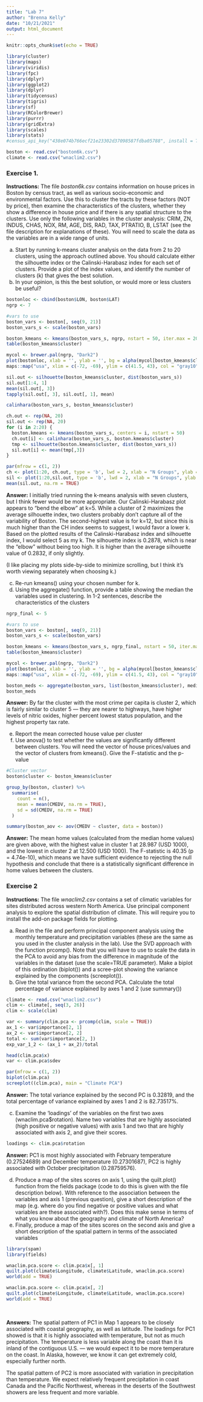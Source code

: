 ```yaml
---
title: "Lab 7"
author: "Brenna Kelly"
date: "10/21/2021"
output: html_document
---
```


```r
knitr::opts_chunk$set(echo = TRUE)

library(cluster)
library(maps)
library(viridis)
library(fpc)
library(dplyr)
library(ggplot2)
library(dplyr)
library(tidycensus)
library(tigris)
library(sf)
library(RColorBrewer)
library(purrr)
library(gridExtra)
library(scales)
library(stats)
#census_api_key("438e074b766ecf21e23302d37098587fdba05788", install = TRUE)
```

```r
boston <- read.csv("boston6k.csv")
climate <- read.csv("wnaclim2.csv")
```

### Exercise 1.

**Instructions:** The file *boston6k.csv* contains information on house prices in Boston by census tract, as well as various socio-economic and environmental factors. Use this to cluster the tracts by these factors (NOT by price), then examine the characteristics of the clusters, whether they show a difference in house price and if there is any spatial structure to the clusters. Use only the following variables in the cluster analysis: CRIM, ZN, INDUS, CHAS, NOX, RM, AGE, DIS, RAD, TAX, PTRATIO, B, LSTAT (see the file description for explanations of these). You will need to scale the data as the variables are in a wide range of units.

a. Start by running k-means cluster analysis on the data from 2 to 20 clusters, using the approach outlined above. You should calculate either the silhouette index or the Calinski-Harabasz index for each set of clusters. Provide a plot of the index values, and identify the number of clusters (k) that gives the best solution.
b. In your opinion, is this the best solution, or would more or less clusters be useful?

```r
bostonloc <- cbind(boston$LON, boston$LAT)
ngrp <- 7

#vars to use
boston_vars <- boston[, seq(9, 21)]
boston_vars_s <- scale(boston_vars)

boston_kmeans <- kmeans(boston_vars_s, ngrp, nstart = 50, iter.max = 20)
table(boston_kmeans$cluster)

mycol <- brewer.pal(ngrp, "Dark2")
plot(bostonloc, xlab = '', ylab = '', bg = alpha(mycol[boston_kmeans$cluster], 0.6),pch = 21, cex = 1.25, col = "gray100", lwd = 0.4, main = "k = 7 (initial guess)")
maps::map("usa", xlim = c(-72, -69), ylim = c(41.5, 43), col = "gray10", add = TRUE)

sil.out <- silhouette(boston_kmeans$cluster, dist(boston_vars_s))
sil.out[1:4, 1]
mean(sil.out[, 3])
tapply(sil.out[, 3], sil.out[, 1], mean)

calinhara(boston_vars_s, boston_kmeans$cluster)

ch.out <- rep(NA, 20)
sil.out <- rep(NA, 20)
for (i in 2:20) {
  boston.kmeans <- kmeans(boston_vars_s, centers = i, nstart = 50)
  ch.out[i] <- calinhara(boston_vars_s, boston.kmeans$cluster)
  tmp <- silhouette(boston.kmeans$cluster, dist(boston_vars_s))
  sil.out[i] <- mean(tmp[,3])
}

par(mfrow = c(1, 2))
ch <- plot(1:20, ch.out, type = 'b', lwd = 2, xlab = "N Groups", ylab = "C", main = "CH")
sil <- plot(1:20,sil.out, type = 'b', lwd = 2, xlab = "N Groups", ylab = "C", main = "Average silhouette index")
mean(sil.out, na.rm = TRUE)

```

**Answer:** I initially tried running the k-means analysis with seven clusters, but I think fewer would be more appropriate. Our Calinski-Harabasz plot appears to "bend the elbow" at k=5. While a cluster of 2 maximizes the average silhouette index, two clusters probably don't capture all of the variability of Boston. The second-highest value is for k=12, but since this is much higher than the CH index seems to suggest, I would favor a lower k. Based on the plotted results of the Calinski-Harabasz index and silhouette index, I would select 5 as my k. The silhouette index is 0.2878, which is near the "elbow" without being too high. It is higher than the average silhouette value of 0.2832, if only slightly. &nbsp;

(I like placing my plots side-by-side to minimize scrolling, but I think it's worth viewing separately when choosing k.)

c. Re-run kmeans() using your chosen number for k.
d. Using the aggregate() function, provide a table showing the median the variables used in clustering. In 1-2 sentences, describe the characteristics of the clusters

```r
ngrp_final <- 5

#vars to use
boston_vars <- boston[, seq(9, 21)]
boston_vars_s <- scale(boston_vars)

boston_kmeans <- kmeans(boston_vars_s, ngrp_final, nstart = 50, iter.max = 20)
table(boston_kmeans$cluster)

mycol <- brewer.pal(ngrp, "Dark2")
plot(bostonloc, xlab = '', ylab = '', bg = alpha(mycol[boston_kmeans$cluster], 0.6),pch = 21, cex = 1.25, col = "gray100", lwd = 0.4, main = "k = 5")
maps::map("usa", xlim = c(-72, -69), ylim = c(41.5, 43), col = "gray10", add = TRUE)

boston_meds <- aggregate(boston_vars, list(boston_kmeans$cluster), median)
boston_meds
```
**Answer:** By far the cluster with the most crime per capita is cluster 2, which is fairly similar to cluster 5 — they are nearer to highways, have higher levels of nitric oxides, higher percent lowest status population, and the highest property tax rate.

e. Report the mean corrected house value per cluster
f. Use anova() to test whether the values are significantly different between clusters. You will need the vector of house prices/values and the vector of clusters from kmeans(). Give the F-statistic and the p-value

```r
#Cluster vector
boston$cluster <- boston_kmeans$cluster

group_by(boston, cluster) %>%
  summarise(
    count = n(),
    mean = mean(CMEDV, na.rm = TRUE), 
    sd = sd(CMEDV, na.rm = TRUE)
  )

summary(boston_aov <- aov(CMEDV ~ cluster, data = boston))

```

**Answer:** The mean home values (calculated from the median home values) are given above, with the highest value in cluster 1 at 28.987 (USD 1000), and the lowest in cluster 2 at 12.500 (USD 1000). The F-statistic is 40.35 (p = 4.74e-10), which means we have sufficient evidence to rejecting the null hypothesis and conclude that there is a statistically significant difference in home values between the clusters.

### Exercise 2

**Instructions:** The file *wnaclim2.csv* contains a set of climatic variables for sites distributed across western North America. Use principal component analysis to explore the spatial distribution of climate. This will require you to install the add-on package fields for plotting.

a. Read in the file and perform principal component analysis using the monthly temperature and precipitation variables (these are the same as you used in the cluster analysis in the lab). Use the SVD approach with the function prcomp(). Note that you will have to use to scale the data in the PCA to avoid any bias from the difference in magnitude of the variables in the dataset (use the scale=TRUE parameter). Make a biplot of this ordination (biplot()) and a scree-plot showing the variance explained by the components (screeplot()).
b. Give the total variance from the second PCA. Calculate the total percentage of variance explained by axes 1 and 2 (use summary())

```r
climate <- read.csv("wnaclim2.csv")
clim <- climate[, seq(3, 26)]
clim <- scale(clim)

var <- summary(clim.pca <- prcomp(clim, scale = TRUE))
ax_1 <- var$importance[2, 1]
ax_2 <- var$importance[2, 2]
total <- sum(var$importance[2, ])
exp_var_1_2 <- (ax_1 + ax_2)/total

head(clim.pca$x)
var <- clim.pca$sdev

par(mfrow = c(1, 2))
biplot(clim.pca)
screeplot((clim.pca), main = "Climate PCA")

```
**Answer:** The total variance explained by the second PC is 0.32819, and the total percentage of variance explained by axes 1 and 2 is 82.73517%.

c. Examine the ‘loadings’ of the variables on the first two axes (wnaclim.pca$rotation). Name two variables that are highly associated (high positive or negative values) with axis 1 and two that are highly associated with axis 2, and give their scores.

```r
loadings <- clim.pca$rotation
```


**Answer:** PC1 is most highly associated with February temperature (0.27524689) and December temperature (0.27301687), PC2 is highly associated with October precipitation (0.28759576).

d. Produce a map of the sites scores on axis 1, using the quilt.plot() function from the fields package (code to do this is given with the file description below). With reference to the association between the variables and axis 1 (previous question), give a short description of the map (e.g. where do you find negative or positive values and what variables are these associated with?). Does this make sense in terms of what you know about the geography and climate of North America?
e. Finally, produce a map of the sites scores on the second axis and give a short description of the spatial pattern in terms of the associated variables

```r
library(spam)
library(fields)

wnaclim.pca.score <- clim.pca$x[, 1]
quilt.plot(climate$Longitude, climate$Latitude, wnaclim.pca.score)
world(add = TRUE)

wnaclim.pca.score <- clim.pca$x[, 2]
quilt.plot(climate$Longitude, climate$Latitude, wnaclim.pca.score)
world(add = TRUE)

```
&nbsp;

**Answers:** The spatial pattern of PC1 in Map 1 appears to be closely associated with coastal geography, as well as latitude. The loadings for PC1 showed is that it is highly associated with temperature, but not as much precipitation. The temperature is less variable along the coast than it is inland of the contiguous U.S. — we would expect it to be more temperature on the coast. In Alaska, however, we know it can get extremely cold, especially further north. &nbsp;

The spatial pattern of PC2 is more associated with variation in precipitation than temperature. We expect relatively frequent precipitation in coast Canada and the Pacific Northwest, whereas in the deserts of the Southwest showers are less frequent and more variable.
